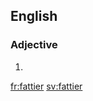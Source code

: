 ==English==

===Adjective===
{{head|en|adjective comparative form}}

# {{en-comparative of|fatty}}

[[fr:fattier]]
[[sv:fattier]]